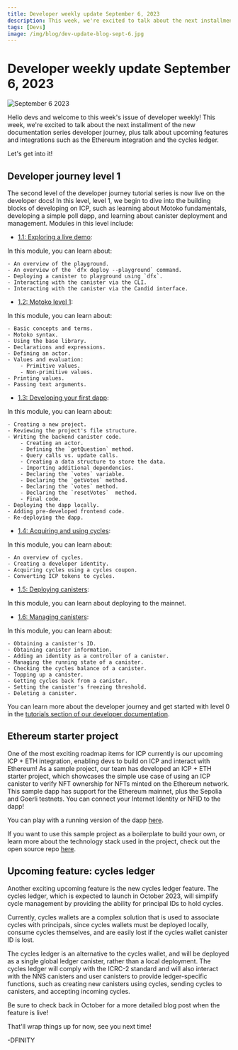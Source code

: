 ```yaml
---
title: Developer weekly update September 6, 2023
description: This week, we're excited to talk about the next installment of the new documentation series developer journey, plus talk about upcoming features and integrations such as the Ethereum integration and the cycles ledger.
tags: [Devs]
image: /img/blog/dev-update-blog-sept-6.jpg
---
```


# Developer weekly update September 6, 2023

![September 6 2023](../../static/img/blog/dev-update-blog-sept-6.jpg)

Hello devs and welcome to this week's issue of developer weekly! This week, we're excited to talk about the next installment of the new documentation series developer journey, plus talk about upcoming features and integrations such as the Ethereum integration and the cycles ledger.

Let's get into it! 

## Developer journey level 1

The second level of the developer journey tutorial series is now live on the developer docs! In this level, level 1, we begin to dive into the building blocks of developing on ICP, such as learning about Motoko fundamentals, developing a simple poll dapp, and learning about canister deployment and management. Modules in this level include:

- [1.1: Exploring a live demo](/docs/current/tutorials/developer-journey/level-1/1.1-live-demo):

In this module, you can learn about:

    - An overview of the playground.
    - An overview of the `dfx deploy --playground` command.
    - Deploying a canister to playground using `dfx`.
    - Interacting with the canister via the CLI.
    - Interacting with the canister via the Candid interface.

- [1.2: Motoko level 1](/docs/current/tutorials/developer-journey/level-1/1.2-motoko-lvl1):

In this module, you can learn about:

    - Basic concepts and terms.
    - Motoko syntax.
    - Using the base library.
    - Declarations and expressions.
    - Defining an actor.
    - Values and evaluation:
        - Primitive values.
        - Non-primitive values.
    - Printing values.
    - Passing text arguments.

- [1.3: Developing your first dapp](/docs/current/tutorials/developer-journey/level-1/1.3-first-dapp): 

In this module, you can learn about:

    - Creating a new project.
    - Reviewing the project's file structure.
    - Writing the backend canister code.
        - Creating an actor.
        - Defining the `getQuestion` method.
        - Query calls vs. update calls.
        - Creating a data structure to store the data.
        - Importing additional dependencies.
        - Declaring the `votes` variable.
        - Declaring the `getVotes` method.
        - Declaring the `votes` method.
        - Declaring the `resetVotes`  method.
        - Final code.
    - Deploying the dapp locally.
    - Adding pre-developed frontend code.
    - Re-deploying the dapp.

- [1.4: Acquiring and using cycles](/docs/current/tutorials/developer-journey/level-1/1.4-using-cycles):

In this module, you can learn about:

    - An overview of cycles.
    - Creating a developer identity.
    - Acquiring cycles using a cycles coupon.
    - Converting ICP tokens to cycles.

- [1.5: Deploying canisters](/docs/current/tutorials/developer-journey/level-1/1.5-deploying-canisters): 

In this module, you can learn about deploying to the mainnet.

- [1.6: Managing canisters](/docs/current/tutorials/developer-journey/level-1/1.6-managing-canisters): 

In this module, you can learn about:

    - Obtaining a canister's ID.
    - Obtaining canister information.
    - Adding an identity as a controller of a canister.
    - Managing the running state of a canister.
    - Checking the cycles balance of a canister.
    - Topping up a canister.
    - Getting cycles back from a canister.
    - Setting the canister's freezing threshold.
    - Deleting a canister.

You can learn more about the developer journey and get started with level 0 in the [tutorials section of our developer documentation](/docs/current/tutorials/developer-journey/index).

## Ethereum starter project

One of the most exciting roadmap items for ICP currently is our upcoming ICP + ETH integration, enabling devs to build on ICP and interact with Ethereum! As a sample project, our team has developed an ICP + ETH starter project, which showcases the simple use case of using an ICP canister to verify NFT ownership for NFTs minted on the Ethereum network. This sample dapp has support for the Ethereum mainnet, plus the Sepolia and Goerli testnets. You can connect your Internet Identity or NFID to the dapp!

You can play with a running version of the dapp [here](https://xm3ir-rqaaa-aaaap-abhqq-cai.icp0.io/).

If you want to use this sample project as a boilerplate to build your own, or learn more about the technology stack used in the project, check out the open source repo [here](https://github.com/dfinity/ic-eth-starter).


## Upcoming feature: cycles ledger

Another exciting upcoming feature is the new cycles ledger feature. The cycles ledger, which is expected to launch in October 2023, will simplify cycle management by providing the ability for principal IDs to hold cycles. 

Currently, cycles wallets are a complex solution that is used to associate cycles with principals, since cycles wallets must be deployed locally, consume cycles themselves, and are easily lost if the cycles wallet canister ID is lost. 

The cycles ledger is an alternative to the cycles wallet, and will be deployed as a single global ledger canister, rather than a local deployment. The cycles ledger will comply with the ICRC-2 standard and will also interact with the NNS canisters and user canisters to provide ledger-specific functions, such as creating new canisters using cycles, sending cycles to canisters, and accepting incoming cycles. 

Be sure to check back in October for a more detailed blog post when the feature is live! 

That'll wrap things up for now, see you next time!

-DFINITY
